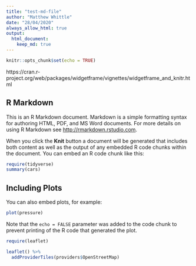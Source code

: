 ```yaml
---
title: "test-md-file"
author: "Matthew Whittle"
date: "28/04/2020"
always_allow_html: true
output: 
  html_document:
    keep_md: true
---
```


```r
knitr::opts_chunk$set(echo = TRUE)
```

https://cran.r-project.org/web/packages/widgetframe/vignettes/widgetframe_and_knitr.html

## R Markdown

This is an R Markdown document. Markdown is a simple formatting syntax for authoring HTML, PDF, and MS Word documents. For more details on using R Markdown see <http://rmarkdown.rstudio.com>.

When you click the **Knit** button a document will be generated that includes both content as well as the output of any embedded R code chunks within the document. You can embed an R code chunk like this:

```r
require(tidyverse)
summary(cars)

```

## Including Plots

You can also embed plots, for example:

```r
plot(pressure)
```

Note that the `echo = FALSE` parameter was added to the code chunk to prevent printing of the R code that generated the plot.


```r
require(leaflet)

leaflet() %>% 
  addProviderTiles(providers$OpenStreetMap)
```

